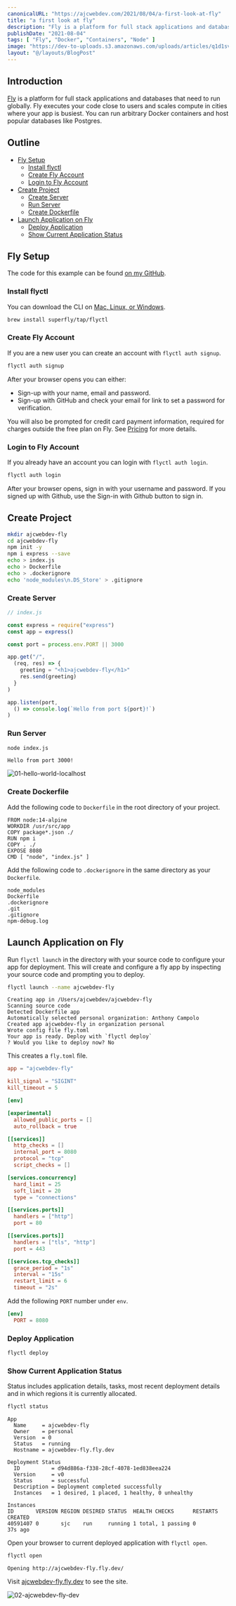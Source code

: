 ```yaml
---
canonicalURL: "https://ajcwebdev.com/2021/08/04/a-first-look-at-fly"
title: "a first look at fly"
description: "Fly is a platform for full stack applications and databases that need to run globally."
publishDate: "2021-08-04"
tags: [ "Fly", "Docker", "Containers", "Node" ]
image: "https://dev-to-uploads.s3.amazonaws.com/uploads/articles/q1d1svee7bzuj1finzjp.png"
layout: "@/layouts/BlogPost"
---
```


## Introduction

[Fly](https://fly.io/) is a platform for full stack applications and databases that need to run globally. Fly executes your code close to users and scales compute in cities where your app is busiest. You can run arbitrary Docker containers and host popular databases like Postgres.

## Outline

* [Fly Setup](#fly-setup)
  * [Install flyctl](#install-flyctl)
  * [Create Fly Account](#create-fly-account)
  * [Login to Fly Account](#login-to-fly-account)
* [Create Project](#create-project)
  * [Create Server](#create-server)
  * [Run Server](#run-server)
  * [Create Dockerfile](#create-dockerfile)
* [Launch Application on Fly](#launch-application-on-fly)
  * [Deploy Application](#deploy-application)
  * [Show Current Application Status](#show-current-application-status)

## Fly Setup

The code for this example can be found [on my GitHub](https://github.com/ajcwebdev/ajcwebdev-fly).

### Install flyctl

You can download the CLI on [Mac, Linux, or Windows](https://fly.io/docs/getting-started/installing-flyctl/).

```bash
brew install superfly/tap/flyctl
```

### Create Fly Account

If you are a new user you can create an account with `flyctl auth signup`.

```bash
flyctl auth signup
```

After your browser opens you can either:

* Sign-up with your name, email and password.
* Sign-up with GitHub and check your email for link to set a password for verification.

You will also be prompted for credit card payment information, required for charges outside the free plan on Fly. See [Pricing](https://fly.io/docs/about/pricing) for more details.

### Login to Fly Account

If you already have an account you can login with `flyctl auth login`.

```bash
flyctl auth login
```

After your browser opens, sign in with your username and password. If you signed up with Github, use the Sign-in with Github button to sign in.

## Create Project

```bash
mkdir ajcwebdev-fly
cd ajcwebdev-fly
npm init -y
npm i express --save
echo > index.js
echo > Dockerfile
echo > .dockerignore
echo 'node_modules\n.DS_Store' > .gitignore
```

### Create Server

```javascript
// index.js

const express = require("express")
const app = express()

const port = process.env.PORT || 3000

app.get("/",
  (req, res) => {
    greeting = "<h1>ajcwebdev-fly</h1>"
    res.send(greeting)
  }
)

app.listen(port,
  () => console.log(`Hello from port ${port}!`)
)
```

### Run Server

```bash
node index.js
```

```
Hello from port 3000!
```

![01-hello-world-localhost](https://dev-to-uploads.s3.amazonaws.com/uploads/articles/z6dt6up0b24u2gu45fsc.png)

### Create Dockerfile

Add the following code to `Dockerfile` in the root directory of your project.

```docker
FROM node:14-alpine
WORKDIR /usr/src/app
COPY package*.json ./
RUN npm i
COPY . ./
EXPOSE 8080
CMD [ "node", "index.js" ]
```

Add the following code to `.dockerignore` in the same directory as your `Dockerfile`.

```
node_modules
Dockerfile
.dockerignore
.git
.gitignore
npm-debug.log
```

## Launch Application on Fly

Run `flyctl launch` in the directory with your source code to configure your app for deployment. This will create and configure a fly app by inspecting your source code and prompting you to deploy.

```bash
flyctl launch --name ajcwebdev-fly
```

```
Creating app in /Users/ajcwebdev/ajcwebdev-fly
Scanning source code
Detected Dockerfile app
Automatically selected personal organization: Anthony Campolo
Created app ajcwebdev-fly in organization personal
Wrote config file fly.toml
Your app is ready. Deploy with `flyctl deploy`
? Would you like to deploy now? No
```

This creates a `fly.toml` file.

```toml
app = "ajcwebdev-fly"

kill_signal = "SIGINT"
kill_timeout = 5

[env]

[experimental]
  allowed_public_ports = []
  auto_rollback = true

[[services]]
  http_checks = []
  internal_port = 8080
  protocol = "tcp"
  script_checks = []

[services.concurrency]
  hard_limit = 25
  soft_limit = 20
  type = "connections"

[[services.ports]]
  handlers = ["http"]
  port = 80

[[services.ports]]
  handlers = ["tls", "http"]
  port = 443

[[services.tcp_checks]]
  grace_period = "1s"
  interval = "15s"
  restart_limit = 6
  timeout = "2s"
```

Add the following `PORT` number under `env`.

```toml
[env]
  PORT = 8080
```

### Deploy Application

```bash
flyctl deploy
```

### Show Current Application Status

Status includes application details, tasks, most recent deployment details and in which regions it is currently allocated.

```bash
flyctl status
```

```
App
  Name     = ajcwebdev-fly       
  Owner    = personal                    
  Version  = 0                           
  Status   = running                     
  Hostname = ajcwebdev-fly.fly.dev  

Deployment Status
  ID          = d94d886a-f338-28cf-4078-1ed838eea224         
  Version     = v0                                           
  Status      = successful                                   
  Description = Deployment completed successfully            
  Instances   = 1 desired, 1 placed, 1 healthy, 0 unhealthy  

Instances
ID       VERSION REGION DESIRED STATUS  HEALTH CHECKS      RESTARTS CREATED 
40591407 0       sjc    run     running 1 total, 1 passing 0        37s ago
```

Open your browser to current deployed application with `flyctl open`.

```bash
flyctl open
```

```
Opening http://ajcwebdev-fly.fly.dev/
```

Visit [ajcwebdev-fly.fly.dev](http://ajcwebdev-fly.fly.dev/) to see the site.

![02-ajcwebdev-fly-dev](https://dev-to-uploads.s3.amazonaws.com/uploads/articles/c8z7js20jh2r8ld9degx.png)